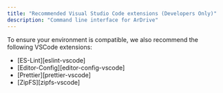 ```yaml
---
title: "Recommended Visual Studio Code extensions (Developers Only)"
description: "Command line interface for ArDrive"
---
```


To ensure your environment is compatible, we also recommend the following VSCode extensions:

-   [ES-Lint][eslint-vscode]
-   [Editor-Config][editor-config-vscode]
-   [Prettier][prettier-vscode]
-   [ZipFS][zipfs-vscode]